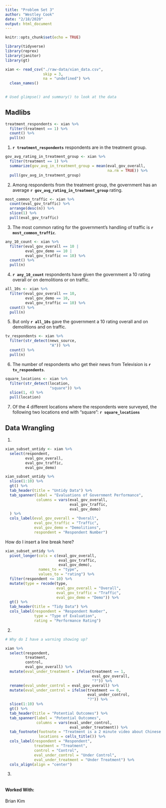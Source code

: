 ```yaml
---
title: "Problem Set 3"
author: "Westley Cook"
date: "2/18/2020"
output: html_document
---
```


```r
knitr::opts_chunk$set(echo = TRUE)

library(tidyverse)
library(reprex)
library(janitor)
library(gt)

```

```r

xian <- read_csv("./raw-data/xian_data.csv",
                 skip = 3,
                 na = "undefined") %>% 
  clean_names()
  

# Used glimpse() and summary() to look at the data


```

## Madlibs

```r

treatment_respondents <- xian %>% 
  filter(treatment == 1) %>% 
  count() %>% 
  pull(n)

```

1. **`r treatment_respondents`** respondents are in the treatment group.

```r


gov_avg_rating_in_treatment_group <- xian %>% 
  filter(treatment == 1) %>% 
  summarize(gov_avg_in_treatment_group = mean(eval_gov_overall, 
                                              na.rm = TRUE)) %>% 
  pull(gov_avg_in_treatment_group)

```

2. Among respondents from the treatment group, the government has an average **`r gov_avg_rating_in_treatment_group`**
rating.

```r

most_common_traffic <- xian %>% 
  count(eval_gov_traffic) %>% 
  arrange(desc(n)) %>% 
  slice(1) %>% 
  pull(eval_gov_traffic)

```

3. The most common rating for the government’s handling of traffic is **`r most_common_traffic`**.

```r

any_10_count <- xian %>% 
  filter(eval_gov_overall == 10 |
         eval_gov_demo == 10 |
         eval_gov_traffic == 10) %>% 
  count() %>% 
  pull(n)

```

4. **`r any_10_count`** respondents have given the government a 10 rating overall or on demolitions
or on traffic.

```r

all_10s <- xian %>% 
  filter(eval_gov_overall == 10,
         eval_gov_demo == 10,
         eval_gov_traffic == 10) %>% 
  count() %>% 
  pull(n)

```

5. But only **`r all_10s`** gave the government a 10 rating overall and on demolitions and on
traffic.

```r

tv_respondents <- xian %>% 
  filter(str_detect(news_source, 
                    "A")) %>% 
  count() %>% 
  pull(n)

```

6. The number of respondents who get their news from Television is **`r tv_respondents`**.

```r

square_locations <- xian %>% 
  filter(str_detect(location, 
                    "square")) %>% 
  slice(1, 4) %>% 
  pull(location)

```

7. Of the 4 different locations where the respondents were surveyed, the
following two locations end with “square”: **`r square_locations`**

## Data Wrangling

1. 

```r

xian_subset_untidy <- xian %>% 
  select(respondent, 
         eval_gov_overall, 
         eval_gov_traffic, 
         eval_gov_demo)

xian_subset_untidy %>% 
  slice(1:10) %>% 
  gt() %>% 
  tab_header(title = "Untidy Data") %>% 
  tab_spanner(label = "Evaluations of Government Performance",
              columns = vars(eval_gov_overall, 
                             eval_gov_traffic, 
                             eval_gov_demo)
  ) %>% 
  cols_label(eval_gov_overall = "Overall",
             eval_gov_traffic = "Traffic",
             eval_gov_demo = "Demolitions",
             respondent = "Respondent Number")

```

How do I insert a line break here?

```r

xian_subset_untidy %>% 
  pivot_longer(cols = c(eval_gov_overall, 
                        eval_gov_traffic,
                        eval_gov_demo),
               names_to = "type",
               values_to = "rating") %>% 
  filter(respondent <= 10) %>% 
  mutate(type = recode(type, 
                       eval_gov_overall = "Overall",
                       eval_gov_traffic = "Traffic",
                       eval_gov_demo = "Demo")) %>% 
  gt() %>% 
  tab_header(title = "Tidy Data") %>% 
  cols_label(respondent = "Respondent Number",
             type = "Type of Evaluation",
             rating = "Performance Rating")

```

2. 

```r

# Why do I have a warning showing up?

xian %>% 
  select(respondent,
         treatment,
         control,
         eval_gov_overall) %>% 
  mutate(eval_under_treatment = ifelse(treatment == 1,
                                       eval_gov_overall,
                                       "?")) %>% 
  rename(eval_under_control = eval_gov_overall) %>% 
  mutate(eval_under_control = ifelse(treatment == 0,
                                     eval_under_control,
                                     "?")) %>% 
  slice(1:10) %>% 
  gt() %>% 
  tab_header(title = "Potential Outcomes") %>% 
  tab_spanner(label = "Potential Outcomes",
              columns = vars(eval_under_control,
                             eval_under_treatment)) %>% 
  tab_footnote(footnote = "Treatment is a 2 minute video about Chinese sports performance",
               locations = cells_title()) %>% 
  cols_label(respondent = "Respondent",
             treatment = "Treatment",
             control = "Control",
             eval_under_control = "Under Control",
             eval_under_treatment = "Under Treatment") %>% 
  cols_align(align = "center")

```

3.

```r



```



#### Worked With:
Brian Kim
